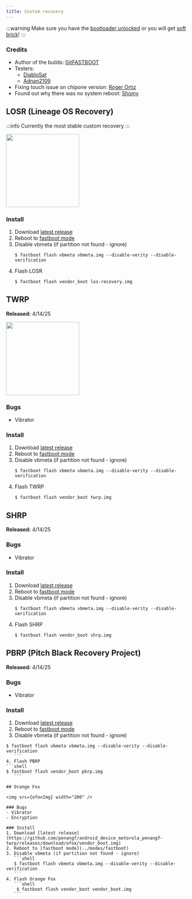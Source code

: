 ```yaml
---
title: Custom recovery
---
```


:::warning
Make sure you have the [bootloader unlocked](../dev/bootloader.md) or you will get [soft brick](../info/softbrick.md)!
:::

### Credits
- Author of the builds: [GitFASTBOOT](https://github.com/GitFASTBOOT)
- Testers:
  - [DiabloSat](https://github.com/progzone122)
  - [Adnan2109](https://github.com/Adnan2109)
- Fixing touch issue on chipone version: [Roger Ortiz ](https://github.com/R0rt1z2)
- Found out why there was no system reboot: [Shomy](https://github.com/shomykohai)

## LOSR (Lineage OS Recovery)
:::info
Currently the most stable custom recovery
:::

<img src={losrImg} width="200" />

### Install
1. Download [latest release](https://penangf.fuckyoumoto.xyz/assets/modding/recovery/los-recovery.img)
2. Reboot to [fastboot mode](../modes/fastboot)
3. Disable vbmeta (if partition not found - ignore)
    ```shell
    $ fastboot flash vbmeta vbmeta.img --disable-verity --disable-verification
    ```
4. Flash LOSR
    ```shell
    $ fastboot flash vendor_boot los-recovery.img
    ```

## TWRP
**Released:** 4/14/25

<img src={twrpImg} width="200" />

### Bugs
- Vibrator

### Install
1. Download [latest release](https://penangf.fuckyoumoto.xyz/assets/modding/recovery/twrp.img)
2. Reboot to [fastboot mode](../modes/fastboot)
3. Disable vbmeta (if partition not found - ignore)
    ```shell
    $ fastboot flash vbmeta vbmeta.img --disable-verity --disable-verification
    ```
4. Flash TWRP
    ```shell
    $ fastboot flash vendor_boot twrp.img
    ```

## SHRP
**Released:** 4/14/25

### Bugs
- Vibrator

### Install
1. Download [latest release](https://penangf.fuckyoumoto.xyz/assets/modding/recovery/shrp.img)
2. Reboot to [fastboot mode](../modes/fastboot)
3. Disable vbmeta (if partition not found - ignore)
    ```shell
    $ fastboot flash vbmeta vbmeta.img --disable-verity --disable-verification
    ```
4. Flash SHRP
    ```shell
    $ fastboot flash vendor_boot shrp.img
    ```

## PBRP (Pitch Black Recovery Project)
**Released:** 4/14/25

### Bugs
- Vibrator

### Install
1. Download [latest release](https://penangf.fuckyoumoto.xyz/assets/modding/recovery/pbrp.img)
2. Reboot to [fastboot mode](../modes/fastboot)
3. Disable vbmeta (if partition not found - ignore)
 ```shell
 $ fastboot flash vbmeta vbmeta.img --disable-verity --disable-verification
    ```
4. Flash PBRP
 ```shell
 $ fastboot flash vendor_boot pbrp.img
    ```

## Orange Fox

<img src={ofoxImg} width="200" />

### Bugs
- Vibrator
- Encryption

### Install
1. Download [latest release](https://github.com/penangf/android_device_motorola_penangf-twrp/releases/download/ofox/vendor_boot.img)
2. Reboot to [fastboot mode](../modes/fastboot)
3. Disable vbmeta (if partition not found - ignore)
    ```shell
    $ fastboot flash vbmeta vbmeta.img --disable-verity --disable-verification
    ```
4. Flash Orange Fox
    ```shell
     $ fastboot flash vendor_boot vendor_boot.img
    ```